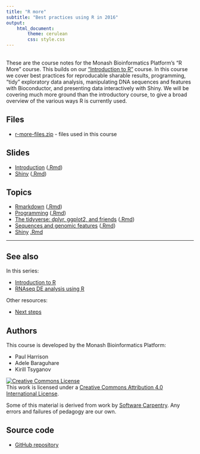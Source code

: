 ```yaml
---
title: "R more"
subtitle: "Best practices using R in 2016"
output: 
    html_document:
        theme: cerulean
        css: style.css
---
```


<br>
These are the course notes for the Monash Bioinformatics Platform's "R More" course.
This builds on our ["Introduction to R"](https://monashbioinformaticsplatform.github.io/r-intro/) course. In this course we cover best practices for reproducable sharable results, programming, "tidy" exploratory data analysis, manipulating DNA sequences and features with Bioconductor, and presenting data interactively with Shiny. We will be covering much more ground than the introductory course, to give a broad overview of the various ways R is currently used.

## Files

* [r-more-files.zip](r-more-files.zip) - files used in this course

## Slides

* [Introduction](slides/introduction.html) ([.Rmd](slides/introduction.Rmd))
* [Shiny](http://biotraining.erc.monash.edu:3838/tutorial/slideshow.Rmd) ([.Rmd](slides/shiny_course_notes.Rmd))

## Topics

* [Rmarkdown](topics/Rmarkdown.html) ([.Rmd](topics/Rmarkdown.Rmd))
* [Programming](topics/programming.html) ([.Rmd](topics/programming.Rmd))
* [The tidyverse: dplyr, ggplot2, and friends](topics/tidyverse.html) ([.Rmd](topics/tidyverse.Rmd))
* [Sequences and genomic features](topics/sequences_and_features.html) ([.Rmd](topics/sequences_and_features.Rmd))
* [Shiny](http://biotraining.erc.monash.edu:3838/tutorial/) [.Rmd](topics/shiny_tutorial.Rmd)

---

## See also

In this series:

* [Introduction to R](https://monashbioinformaticsplatform.github.io/r-intro/)
* [RNAseq DE analysis using R](http://monashbioinformaticsplatform.github.io/RNAseq-DE-analysis-with-R/)

Other resources:

* [Next steps](https://monashbioinformaticsplatform.github.io/r-intro/next.html)


## Authors

This course is developed by the Monash Bioinformatics Platform:

* Paul Harrison
* Adele Baraguhare 
* Kirill Tsyganov

<a rel="license" href="http://creativecommons.org/licenses/by/4.0/"><img alt="Creative Commons License" style="border-width:0" src="figures/CC-BY.png" /></a><br />This work is licensed under a <a rel="license" href="http://creativecommons.org/licenses/by/4.0/">Creative Commons Attribution 4.0 International License</a>.

Some of this material is derived from work by [Software Carpentry](http://software-carpentry.org/). Any errors and failures of pedagogy are our own.

## Source code

* [GitHub repository](https://github.com/MonashBioinformaticsPlatform/r-more)




